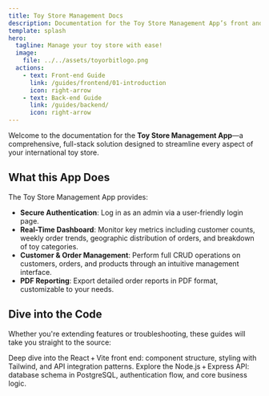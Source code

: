 ```yaml
---
title: Toy Store Management Docs
description: Documentation for the Toy Store Management App’s front and back ends.
template: splash
hero:
  tagline: Manage your toy store with ease!
  image:
    file: ../../assets/toyorbitlogo.png
  actions:
    - text: Front-end Guide
      link: /guides/frontend/01-introduction
      icon: right-arrow
    - text: Back-end Guide
      link: /guides/backend/
      icon: right-arrow
---
```



Welcome to the documentation for the **Toy Store Management App**—a comprehensive, full-stack solution designed to streamline every aspect of your international toy store.

## What this App Does

The Toy Store Management App provides:

- **Secure Authentication**: Log in as an admin via a user-friendly login page.
- **Real-Time Dashboard**: Monitor key metrics including customer counts, weekly order trends, geographic distribution of orders, and breakdown of toy categories.
- **Customer & Order Management**: Perform full CRUD operations on customers, orders, and products through an intuitive management interface.
- **PDF Reporting**: Export detailed order reports in PDF format, customizable to your needs.

## Dive into the Code

Whether you're extending features or troubleshooting, these guides will take you straight to the source:

<CardGrid stagger>
  <Card title="Front-end Guide" icon="code">
    Deep dive into the React + Vite front end: component structure, styling with
    Tailwind, and API integration patterns.
  </Card>
  <Card title="Back-end Guide" icon="server">
    Explore the Node.js + Express API: database schema in PostgreSQL,
    authentication flow, and core business logic.
  </Card>
</CardGrid>
